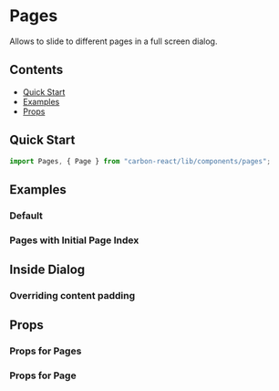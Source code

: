 

<Meta of={PagesStories} />

# Pages

Allows to slide to different pages in a full screen dialog.

## Contents

- [Quick Start](#quick-start)
- [Examples](#examples)
- [Props](#props)

## Quick Start

```javascript
import Pages, { Page } from "carbon-react/lib/components/pages";
```

## Examples

### Default

<Canvas of={PagesStories.Default} />

### Pages with Initial Page Index

<Canvas of={PagesStories.WithInitialPageIndex} />

## Inside Dialog

<Canvas of={PagesStories.InsideDialogFullScreen} />

### Overriding content padding

<Canvas of={PagesStories.OverridingContentPadding} />

## Props

### Props for Pages

<ArgTypes of={PagesStories} />

### Props for Page

<ArgTypes of={PageStories} />
